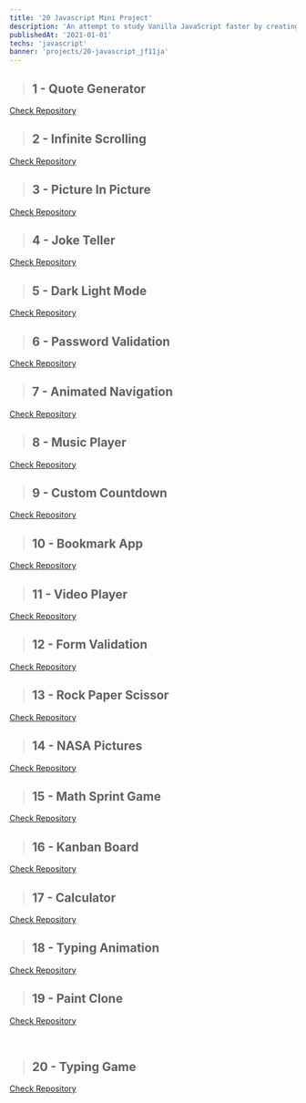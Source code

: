 ```yaml
---
title: '20 Javascript Mini Project'
description: 'An attempt to study Vanilla JavaScript faster by creating a bunch of simple projects, done in a month.'
publishedAt: '2021-01-01'
techs: 'javascript'
banner: 'projects/20-javascript_jf11ja'
---
```


> ## 1 - Quote Generator

[Check Repository](https://github.com/mustaqimarifin/quote-generator)

<LiteYouTubeEmbed
  id='KX5ZMPVEdqY'
  poster='maxresdefault'
  title='1 - Quote Generator'
  noCookie={true}
  aspectHeight={3}
  aspectWidth={4}
/>

> ## 2 - Infinite Scrolling

[Check Repository](https://github.com/mustaqimarifin/infinite-scrolling)

<LiteYouTubeEmbed
  id='hM2PYnzCtgY'
  poster='maxresdefault'
  title='2 - Infinite Scrolling'
  noCookie={true}
  aspectHeight={3}
  aspectWidth={4}
/>

> ## 3 - Picture In Picture

[Check Repository](https://github.com/mustaqimarifin/picture-in-picture)

<LiteYouTubeEmbed
  id='q1q8ENcfoaU'
  poster='maxresdefault'
  title='3 - Picture In Picture'
  noCookie={true}
  aspectHeight={3}
  aspectWidth={4}
/>

> ## 4 - Joke Teller

[Check Repository](https://github.com/mustaqimarifin/joke-teller)

<LiteYouTubeEmbed
  id='DmrVTIDrQKE'
  poster='maxresdefault'
  title='4 - Joke Teller'
  noCookie={true}
  aspectHeight={3}
  aspectWidth={4}
/>

> ## 5 - Dark Light Mode

[Check Repository](https://github.com/mustaqimarifin/dark-light-mode)

<LiteYouTubeEmbed
  id='kxhg8skgnKg'
  poster='maxresdefault'
  title='5 - Dark Light Mode'
  noCookie={true}
  aspectHeight={3}
  aspectWidth={4}
/>

> ## 6 - Password Validation

[Check Repository](https://github.com/mustaqimarifin/password-validation)

<LiteYouTubeEmbed
  id='PxB4s3kJ4ms'
  poster='maxresdefault'
  title='6 - Password Validation'
  noCookie={true}
  aspectHeight={3}
  aspectWidth={4}
/>

> ## 7 - Animated Navigation

[Check Repository](https://github.com/mustaqimarifin/animated-navigation)

<LiteYouTubeEmbed
  id='04FpGPtjjgQ'
  poster='maxresdefault'
  title='7 - Animated Navigation'
  noCookie={true}
  aspectHeight={3}
  aspectWidth={4}
/>

> ## 8 - Music Player

[Check Repository](https://github.com/mustaqimarifin/music-player)

<LiteYouTubeEmbed
  id='IQHb-9No_88'
  poster='maxresdefault'
  title='8 - Music Player'
  noCookie={true}
  aspectHeight={3}
  aspectWidth={4}
/>

> ## 9 - Custom Countdown

[Check Repository](https://github.com/mustaqimarifin/custom-countdown)

<LiteYouTubeEmbed
  id='TC6piG0ClNE'
  poster='maxresdefault'
  title='9 - Custom Countdown'
  noCookie={true}
  aspectHeight={3}
  aspectWidth={4}
/>

> ## 10 - Bookmark App

[Check Repository](https://github.com/mustaqimarifin/bookmark-app)

<LiteYouTubeEmbed
  id='6y-tY7TPCs4'
  poster='maxresdefault'
  title='10 - Bookmark App'
  noCookie={true}
  aspectHeight={3}
  aspectWidth={4}
/>

> ## 11 - Video Player

[Check Repository](https://github.com/mustaqimarifin/video-player)

<LiteYouTubeEmbed
  id='AiAIBpzbOIk'
  poster='maxresdefault'
  title='11 - Video Player'
  noCookie={true}
  aspectHeight={3}
  aspectWidth={4}
/>

> ## 12 - Form Validation

[Check Repository](https://github.com/mustaqimarifin/form-validation)

<LiteYouTubeEmbed
  id='vj_B5AFXbdI'
  poster='maxresdefault'
  title='12 - Form Validation'
  noCookie={true}
  aspectHeight={3}
  aspectWidth={4}
/>

> ## 13 - Rock Paper Scissor

[Check Repository](https://github.com/mustaqimarifin/rock-paper-game)

<LiteYouTubeEmbed
  id='tfCx_H1uSOY'
  poster='maxresdefault'
  title='13 - Rock Paper Scissor'
  noCookie={true}
  aspectHeight={3}
  aspectWidth={4}
/>

> ## 14 - NASA Pictures

[Check Repository](https://github.com/mustaqimarifin/nasa-pictures)

<LiteYouTubeEmbed
  id='i0rlj4nyl4A'
  poster='maxresdefault'
  title='14 - NASA Pictures'
  noCookie={true}
  aspectHeight={3}
  aspectWidth={4}
/>

> ## 15 - Math Sprint Game

[Check Repository](https://github.com/mustaqimarifin/math-sprint-game)

<LiteYouTubeEmbed
  id='75hbfg1Z5T0'
  poster='maxresdefault'
  title='15 - Math Sprint Game'
  noCookie={true}
  aspectHeight={3}
  aspectWidth={4}
/>

> ## 16 - Kanban Board

[Check Repository](https://github.com/mustaqimarifin/trello-board)

<LiteYouTubeEmbed
  id='1aMxuVDGLKM'
  poster='maxresdefault'
  title='16 - Kanban Board'
  noCookie={true}
  aspectHeight={3}
  aspectWidth={4}
/>

> ## 17 - Calculator

[Check Repository](https://github.com/mustaqimarifin/calculator)

<LiteYouTubeEmbed
  id='my2nDjAHOm8'
  poster='maxresdefault'
  title='17 - Calculator'
  noCookie={true}
  aspectHeight={3}
  aspectWidth={4}
/>

> ## 18 - Typing Animation

[Check Repository](https://github.com/mustaqimarifin/typewriter)

<LiteYouTubeEmbed
  id='OZ-4Xpg2-M0'
  poster='maxresdefault'
  title='18 - Typing Animation'
  noCookie={true}
  aspectHeight={3}
  aspectWidth={4}
/>

> ## 19 - Paint Clone

[Check Repository](https://github.com/mustaqimarifin/paint-clone)

<LiteYouTubeEmbed
  id='lZAlTuZaa5w'
  poster='maxresdefault'
  title='19 - Paint Clone'
  noCookie={true}
  aspectHeight={3}
  aspectWidth={4}
/>
 

> ## 20 - Typing Game

[Check Repository](https://github.com/mustaqimarifin/typing-game)

<LiteYouTubeEmbed
  id='psEMYsbpmtA'
  poster='maxresdefault'
  title='20 - Typing Game'
  noCookie={true}
  aspectHeight={3}
  aspectWidth={4}
/>
 
